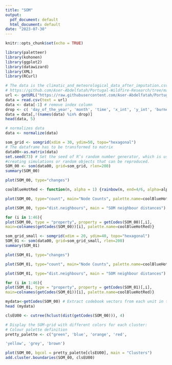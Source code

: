 ```yaml
---
title: "SOM"
output:
  pdf_document: default
  html_document: default
date: "2023-07-30"
---
```


```r
knitr::opts_chunk$set(echo = TRUE)
```

```r
library(paletteer)
library(kohonen)
library(ggplot2)
library(datawizard)
library(XML)
library(RCurl)
```


```r
# The data is the climatic_and_meteorological_data_after_imputation.csv file located at 
# https://github.com/Aser-Abdelfatah/Portugal-Wildfire-Research/tree/main/Portugal_Dataset_Extraction/Datasets/Burned_Data
url <- getURL("https://raw.githubusercontent.com/Aser-Abdelfatah/Portugal-Wildfire-Research/main/Portugal_Dataset_Extraction/Datasets/Burned_Data/climatic_and_meteorological_data_after_imputation.csv")
data = read.csv(text = url)
data <- data[-1] # remove index column
drop <- c( 'day_of_the_year', 'month', 'time', 'x_int', 'y_int', 'burned_areas') # remove irrelevant columns
data = data[,!(names(data) %in% drop)]
head(data, 5)
```
```r
# normalizes data
data <- normalize(data)
```


```r
som_grid <- somgrid(xdim = 30, ydim=50, topo="hexagonal")
# The dataframe has to be transformed to matrix
data00<-as.matrix(data)
set.seed(73) # Set the seed of R‘s random number generator, which is useful for
#creating simulations or random objects that can be reproduced.
SOM_00 <- som(data00, grid=som_grid, rlen=200)
summary(SOM_00) 
```
```r
plot(SOM_00, type="changes")

```


```r
coolBlueHotRed <- function(n, alpha = 1) {rainbow(n, end=4/6, alpha=alpha)[n:1]}
```


```r
plot(SOM_00, type="count", main="Node Counts", palette.name=coolBlueHotRed)

```

```r
plot(SOM_00, type="dist.neighbours", main = "SOM neighbour distances")
```

```r
for (i in 1:46){
plot(SOM_00, type = "property", property = getCodes(SOM_00)[,i],
main=colnames(getCodes(SOM_00))[i], palette.name=coolBlueHotRed)}
```
```r
som_grid_small <- somgrid(xdim = 20, ydim=40, topo="hexagonal")
SOM_01 <- som(data00, grid=som_grid_small, rlen=200)
summary(SOM_01)

```

```r
plot(SOM_01, type="changes")

```

```r
plot(SOM_01, type="count", main="Node Counts", palette.name=coolBlueHotRed)
```


```r
plot(SOM_01, type="dist.neighbours", main = "SOM neighbour distances")
```


```r
for (i in 1:46){
plot(SOM_01, type = "property", property = getCodes(SOM_01)[,i],
main=colnames(getCodes(SOM_01))[i], palette.name=coolBlueHotRed)}
```




```r
mydata<-getCodes(SOM_00) # Extract codebook vectors from each unit in the SOM-grid
head (mydata)
```

```r
clsEU00 <- cutree(hclust(dist(getCodes(SOM_00))), 4)
```


```r
# Display the SOM-grid with different colors for each cluster:
# Colour palette definition
pretty_palette <- c("green", 'blue', 'orange', 'red',

'yellow', 'grey', 'brown')

plot(SOM_00, bgcol = pretty_palette[clsEU00], main = "Clusters")
add.cluster.boundaries(SOM_00, clsEU00)
```






